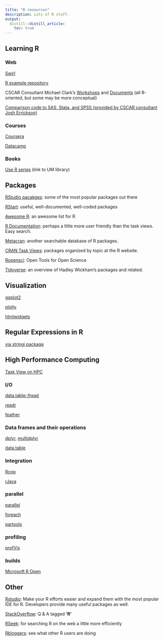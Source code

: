 ```yaml
---
title: "R resources"
description: Lots of R stuff.
output:
  distill::distill_article:
    toc: true
---
```


## Learning R

### Web

[Swirl](http://swirlstats.com/)

[R example repository](http://www.dwoll.de/rexrepos/)

CSCAR Consultant Michael Clark's [Workshops](https://m-clark.github.io/workshops) and [Documents](https://m-clark.github.io/documents) (all R-oriented, but some may be more conceptual)

[Comparison code to SAS, Stata, and SPSS (provided by CSCAR consultant Josh Errickson)](https://github.com/josherrickson/commoncode)

### Courses

[Coursera](https://www.coursera.org/courses?languages=en&query=r)

[Datacamp](https://www.datacamp.com/)


### Books

[Use R series](http://mirlyn.lib.umich.edu/Search/Home?lookfor=%22%20Use%20R!%22&type=series) (link to UM library) 



## Packages

[RStudio pacakges](https://www.rstudio.com/products/rpackages/): some of the most popular packages out there

[RStart](https://github.com/rstudio/RStartHere): useful, well-documented, well-coded packages

[Awesome R](https://awesome-r.com/): an awesome list for R

[R Documentation](http://www.rdocumentation.org/): perhaps a little more user friendly than the task views. Easy search.

[Metacran](https://www.r-pkg.org/): another searchable database of R packages.

[CRAN Task Views](https://cran.r-project.org/web/views/): packages organized by topic at the R website.

[Ropensci](https://ropensci.org/): Open Tools for Open Science

[Tidyverse](http://tidyverse.org/): an overview of Hadley Wickham's packages and related.


## Visualization

[ggplot2](http://ggplot2.tidyverse.org/index.html)

[plotly](https://plot.ly/python/r/)

[htmlwidgets](http://www.htmlwidgets.org/)


## Regular Expressions in R

[via stringi package](https://www.rdocumentation.org/packages/stringi/versions/1.1.1/topics/stringi-search-regex)


## High Performance Computing

[Task View on HPC](https://www.r-pkg.org/ctv/HighPerformanceComputing)


### I/O

[data.table::fread](https://www.r-pkg.org/pkg/data.table/)

[readr](https://www.r-pkg.org/pkg/readr/)

[feather](https://github.com/wesm/feather/tree/master/R)


### Data frames and their operations

[dplyr](https://www.r-pkg.org/pkg/dplyr/), [multidplyr](https://github.com/hadley/multidplyr)

[data.table](https://www.r-pkg.org/pkg/data.table/)


### Integration

[Rcpp](https://www.r-pkg.org/pkg/Rcpp/)

[rJava](https://www.r-pkg.org/pkg/rJava/)


### parallel

[parallel](https://www.r-pkg.org/pkg/data.table/)

[foreach](https://www.r-pkg.org/pkg/foreach)

[partools](https://www.r-pkg.org/pkg/partools/)


### profiling

[profVis](https://www.r-pkg.org/pkg/profvis/)

### builds

[Microsoft R Open](https://mran.revolutionanalytics.com/)


## Other

[Rstudio](https://www.rstudio.com/): Make your R efforts easier and expand them with the most popular IDE for R. Developers provide many useful packages as well.

[StackOverflow](http://stackoverflow.com/questions/tagged/r): Q & A tagged **'R'**

[RSeek](http://rseek.org/): for searching R on the web a little more efficiently

[Rbloggers](http://www.r-bloggers.com/): see what other R users are doing
